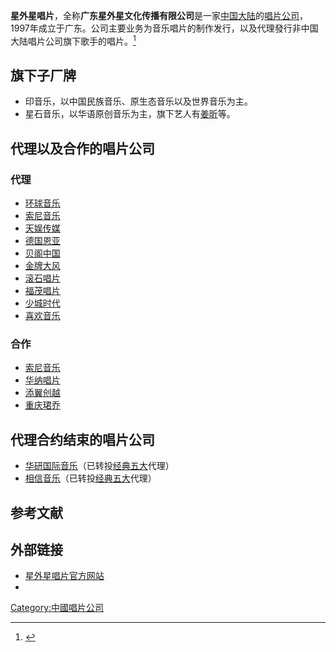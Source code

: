 {{Infobox company
| name                = 广东星外星文化传播有限公司
| name_en             = GUANGDONG STARSING CULTURE TRANSMITTED CO.,LTD
| logo                = 
| caption             = 
| type                = [[有限公司|有限公司]]
| foundation          =  1997年
| defunct             = <!-- {{End date|YYYY|MM|DD}} -->
| location            = {{PRC}}[[廣東省|廣東省]][[广州市|广州市]][[天河区|天河区]]珠江新城金穗路1号3401
| president           = 周小川
| industry            = 音乐
| products            = 音乐唱片制作发行
| homepage            = {{URL|www.xwx.cn}} 
| zip_code            = 510620
}}

'''星外星唱片'''，全称'''广东星外星文化传播有限公司'''是一家[[中国大陆|中国大陆]]的[[唱片公司|唱片公司]]，1997年成立于广东。公司主要业务为音乐唱片的制作发行，以及代理發行非中国大陆唱片公司旗下歌手的唱片。<ref>{{cite web|title=星外星简介|url=http://www.xwx.cn/about?channelID=1|publisher=星外星唱片官方网站|language=zh-cn|deadurl=yes|archiveurl=https://web.archive.org/web/20130512124016/http://www.xwx.cn/about?channelID=1|archivedate=2013-05-12}}</ref>

== 旗下子厂牌 ==
*印音乐，以中国民族音乐、原生态音乐以及世界音乐为主。
*星石音乐，以华语原创音乐为主，旗下艺人有[[姜昕|姜昕]]等。

== 代理以及合作的唱片公司==
=== 代理 ===
*[[环球音乐|环球音乐]]
*[[索尼音乐|索尼音乐]]
*[[天娱传媒|天娱传媒]]
*[[德国恩亚|德国恩亚]]
*[[贝阁中国|贝阁中国]]
*[[金牌大风|金牌大风]]
*[[滚石唱片|滚石唱片]]
*[[福茂唱片|福茂唱片]]
*[[少城时代|少城时代]]
*[[喜欢音乐|喜欢音乐]]

=== 合作 ===
*[[索尼音乐|索尼音乐]]
*[[华纳唱片|华纳唱片]]
*[[添翼创越|添翼创越]]
*[[重庆珺乔|重庆珺乔]]

== 代理合约结束的唱片公司 ==

* [[華研國際音樂|华研国际音乐]]（已转投[[经典五大（北京）|经典五大]]代理）
* [[相信音樂|相信音乐]]（已转投[[经典五大（北京）|经典五大]]代理）

==参考文献==
{{reflist}}

==外部链接==
*[http://www.xwx.cn/ 星外星唱片官方网站] {{Wayback|url=http://www.xwx.cn/ |date=20210316142657 }}
*{{新浪微博|xwxmusic|星外星唱片}}
{{中国唱片及影视公司}}
{{DEFAULTSORT:Xing wai xing}}
[[Category:中國唱片公司|Category:中國唱片公司]]
{{中国公司小作品}}